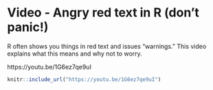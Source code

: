 # Video - Angry red text in R (don't panic!)

R often shows you things in red text and issues "warnings."  This video explains what this means and why not to worry.

https://youtu.be/1G6ez7qe9uI


```r
knitr::include_url("https://youtu.be/1G6ez7qe9uI")
```
